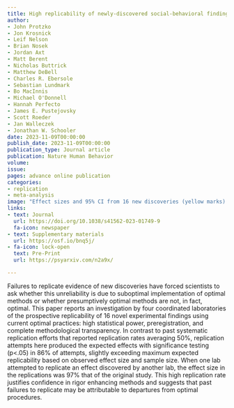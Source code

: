```yaml
---
title: High replicability of newly-discovered social-behavioral findings is achievable.
author:
- John Protzko
- Jon Krosnick
- Leif Nelson
- Brian Nosek
- Jordan Axt
- Matt Berent
- Nicholas Buttrick
- Matthew DeBell
- Charles R. Ebersole
- Sebastian Lundmark
- Bo MacInnis
- Michael O'Donnell
- Hannah Perfecto
- James E. Pustejovsky
- Scott Roeder
- Jan Walleczek
- Jonathan W. Schooler
date: 2023-11-09T00:00:00
publish_date: 2023-11-09T00:00:00
publication_type: Journal article
publication: Nature Human Behavior 
volume: 
issue: 
pages: advance online publication
categories:
- replication
- meta-analysis
image: "Effect sizes and 95% CI from 16 new discoveries (yellow marks) in the social-behavioral sciences, each with four replications. Each lab is designated by a unique shape for observed effect size; blue marks correspond to self-replications, green marks to independent replications."
links:
- text: Journal
  url: https://doi.org/10.1038/s41562-023-01749-9
  fa-icon: newspaper
- text: Supplementary materials
  url: https://osf.io/bnq5j/
- fa-icon: lock-open
  text: Pre-Print
  url: https://psyarxiv.com/n2a9x/

---
```



Failures to replicate evidence of new discoveries have forced scientists to ask whether this unreliability is due to suboptimal implementation of optimal methods or whether presumptively optimal methods are not, in fact, optimal. This paper reports an investigation by four coordinated laboratories of the prospective replicability of 16 novel experimental findings using current optimal practices: high statistical power, preregistration, and complete methodological transparency. In contrast to past systematic replication efforts that reported replication rates averaging 50%, replication attempts here produced the expected effects with significance testing (p<.05) in 86% of attempts, slightly exceeding maximum expected replicability based on observed effect size and sample size. When one lab attempted to replicate an effect discovered by another lab, the effect size in the replications was 97% that of the original study. This high replication rate justifies confidence in rigor enhancing methods and suggests that past failures to replicate may be attributable to departures from optimal procedures.

